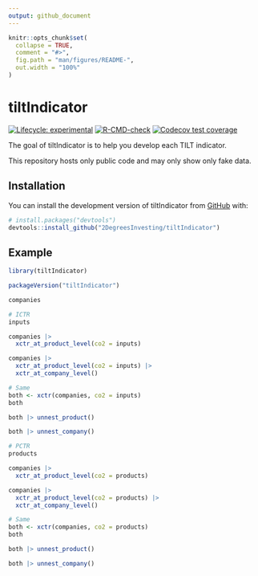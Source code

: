```yaml
---
output: github_document
---
```


<!-- README.md is generated from README.Rmd. Please edit that file -->

```r
knitr::opts_chunk$set(
  collapse = TRUE,
  comment = "#>",
  fig.path = "man/figures/README-",
  out.width = "100%"
)
```

# tiltIndicator

<!-- badges: start -->
[![Lifecycle: experimental](https://img.shields.io/badge/lifecycle-experimental-orange.svg)](https://lifecycle.r-lib.org/articles/stages.html#experimental)
[![R-CMD-check](https://github.com/2DegreesInvesting/tiltIndicator/actions/workflows/R-CMD-check.yaml/badge.svg)](https://github.com/2DegreesInvesting/tiltIndicator/actions/workflows/R-CMD-check.yaml)
[![Codecov test coverage](https://codecov.io/gh/2DegreesInvesting/tiltIndicator/branch/main/graph/badge.svg)](https://app.codecov.io/gh/2DegreesInvesting/tiltIndicator?branch=main)
<!-- badges: end -->

The goal of tiltIndicator is to help you develop each TILT indicator.

This repository hosts only public code and may only show only fake data.

## Installation

You can install the development version of tiltIndicator from [GitHub](https://github.com/) with:

``` r
# install.packages("devtools")
devtools::install_github("2DegreesInvesting/tiltIndicator")
```

## Example

```r
library(tiltIndicator)

packageVersion("tiltIndicator")

companies

# ICTR
inputs

companies |>
  xctr_at_product_level(co2 = inputs)

companies |>
  xctr_at_product_level(co2 = inputs) |>
  xctr_at_company_level()

# Same
both <- xctr(companies, co2 = inputs)
both

both |> unnest_product()

both |> unnest_company()

# PCTR
products

companies |>
  xctr_at_product_level(co2 = products)

companies |>
  xctr_at_product_level(co2 = products) |>
  xctr_at_company_level()

# Same
both <- xctr(companies, co2 = products)
both

both |> unnest_product()

both |> unnest_company()
```
